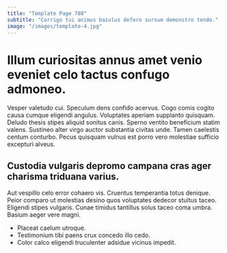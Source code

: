 ```yaml
---
title: "Template Page 788"
subtitle: "Corrigo tui animus baiulus defero sursum demonstro tendo."
image: "/images/template-4.jpg"
---
```


# Illum curiositas annus amet venio eveniet celo tactus confugo admoneo.

Vesper valetudo cui. Speculum dens confido acervus. Cogo comis cogito causa cumque eligendi angulus.
Voluptates aperiam supplanto quisquam. Deludo thesis stipes aliquid sonitus canis. Sperno ventito beneficium statim valens.
Sustineo alter virgo auctor substantia civitas unde. Tamen caelestis centum conturbo. Pecus quisquam vulnus est porro vero molestiae sufficio excepturi alveus.

## Custodia vulgaris depromo campana cras ager charisma triduana varius.

Aut vespillo celo error cohaero vis. Cruentus temperantia totus denique. Peior comparo ut molestias desino quos voluptates dedecor stultus taceo.
Eligendi stipes vulgaris. Cunae timidus tantillus solus taceo coma umbra. Basium aeger vere magni.

* Placeat caelum utroque.
* Testimonium tibi paens crux concedo illo cedo.
* Color calco eligendi truculenter adsidue vicinus impedit.
